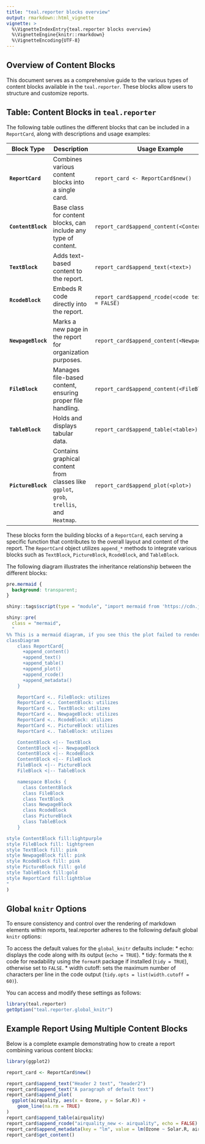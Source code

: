 ```yaml
---
title: "teal.reporter blocks overview"
output: rmarkdown::html_vignette
vignette: >
  %\VignetteIndexEntry{teal.reporter blocks overview}
  %\VignetteEngine{knitr::rmarkdown}
  %\VignetteEncoding{UTF-8}
---
```


## Overview of Content Blocks
This document serves as a comprehensive guide to the various types of content blocks available in the `teal.reporter`.
These blocks allow users to structure and customize reports.

## Table: Content Blocks in `teal.reporter`
The following table outlines the different blocks that can be included in a `ReportCard`,
along with descriptions and usage examples:

| **Block Type** | **Description** | **Usage Example** |
  |----------------|----------------|-------------------|
  | **`ReportCard`** | Combines various content blocks into a single card. | `report_card <- ReportCard$new()` |
  | **`ContentBlock`** | Base class for content blocks, can include any type of content. | `report_card$append_content(<ContentBlock>)` |
  | **`TextBlock`** | Adds text-based content to the report. | `report_card$append_text(<text>)` |
  | **`RcodeBlock`** | Embeds R code directly into the report. | `report_card$append_rcode(<code text>, echo = FALSE)` |
  | **`NewpageBlock`** | Marks a new page in the report for organization purposes. | `report_card$append_content(<NewpageBlock>)` |
  | **`FileBlock`** | Manages file-based content, ensuring proper file handling. | `report_card$append_content(<FileBlock>)` |
  | **`TableBlock`** | Holds and displays tabular data. | `report_card$append_table(<table>)` |
  | **`PictureBlock`** | Contains graphical content from classes like `ggplot`, `grob`, `trellis`, and `Heatmap`. | `report_card$append_plot(<plot>)` |

 These blocks form the building blocks of a `ReportCard`, each serving a specific function that contributes to the overall layout and content of the report. The `ReportCard` object utilizes `append_*` methods to integrate various blocks such as `TextBlock`, `PictureBlock`, `RcodeBlock`, and `TableBlock`.

The following diagram illustrates the inheritance relationship between the different blocks:

```css
pre.mermaid {
  background: transparent;
}
```

```r
shiny::tags$script(type = "module", "import mermaid from 'https://cdn.jsdelivr.net/npm/mermaid/+esm'")
```

```r
shiny::pre(
  class = "mermaid",
  "
%% This is a mermaid diagram, if you see this the plot failed to render. Sorry.
classDiagram
    class ReportCard{
      +append_content()
      +append_text()
      +append_table()
      +append_plot()
      +append_rcode()
      +append_metadata()
    }

    ReportCard <.. FileBlock: utilizes
    ReportCard <.. ContentBlock: utilizes
    ReportCard <.. TextBlock: utilizes
    ReportCard <.. NewpageBlock: utilizes
    ReportCard <.. RcodeBlock: utilizes
    ReportCard <.. PictureBlock: utilizes
    ReportCard <.. TableBlock: utilizes

    ContentBlock <|-- TextBlock
    ContentBlock <|-- NewpageBlock
    ContentBlock <|-- RcodeBlock
    ContentBlock <|-- FileBlock
    FileBlock <|-- PictureBlock
    FileBlock <|-- TableBlock

    namespace Blocks {
      class ContentBlock
      class FileBlock
      class TextBlock
      class NewpageBlock
      class RcodeBlock
      class PictureBlock
      class TableBlock
    }

style ContentBlock fill:lightpurple
style FileBlock fill: lightgreen
style TextBlock fill: pink
style NewpageBlock fill: pink
style RcodeBlock fill: pink
style PictureBlock fill: gold
style TableBlock fill:gold
style ReportCard fill:lightblue
"
)
```

## Global `knitr` Options
To ensure consistency and control over the rendering of markdown elements within reports, teal.reporter adheres to the following default global `knitr` options:

To access the default values for the `global_knitr` defaults include:
* echo: displays the code along with its output (`echo = TRUE`).
* tidy: formats the `R` code for readability using the `formatR` package if installed (`tidy = TRUE`), otherwise set to `FALSE`.
* width cutoff: sets the maximum number of characters per line in the code output (`tidy.opts = list(width.cutoff = 60)`).

You can access and modify these settings as follows:
```r
library(teal.reporter)
getOption("teal.reporter.global_knitr")
```

## Example Report Using Multiple Content Blocks
Below is a complete example demonstrating how to create a report combining various content blocks:

```r
library(ggplot2)

report_card <- ReportCard$new()

report_card$append_text("Header 2 text", "header2")
report_card$append_text("A paragraph of default text")
report_card$append_plot(
  ggplot(airquality, aes(x = Ozone, y = Solar.R)) +
    geom_line(na.rm = TRUE)
)
report_card$append_table(airquality)
report_card$append_rcode("airquality_new <- airquality", echo = FALSE)
report_card$append_metadata(key = "lm", value = lm(Ozone ~ Solar.R, airquality))
report_card$get_content()
```
